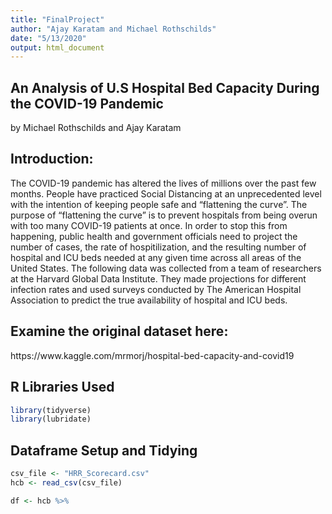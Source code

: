 ```yaml
---
title: "FinalProject"
author: "Ajay Karatam and Michael Rothschilds"
date: "5/13/2020"
output: html_document
---
```

## An Analysis of U.S Hospital Bed Capacity During the COVID-19 Pandemic
by Michael Rothschilds and Ajay Karatam

## Introduction: 
The COVID-19 pandemic has altered the lives of millions over the past few months. 
People have practiced Social Distancing at an unprecedented level with the 
intention of keeping people safe and "flattening the curve". The purpose of "flattening the curve" 
is to prevent hospitals from being overun with too many COVID-19 patients at once. 
In order to stop this from happening, public health and government officials need to project 
the number of cases, the rate of hospitilization, and the resulting number of hospital and ICU beds 
needed at any given time across all areas of the United States. 
The following data was collected from a team of researchers at the Harvard Global Data Institute. 
They made projections for different infection rates and used surveys conducted by 
The American Hospital Association to predict the true availability of hospital and ICU beds.

## Examine the original dataset here: 
https://www.kaggle.com/mrmorj/hospital-bed-capacity-and-covid19

## R Libraries Used
``` r
library(tidyverse)
library(lubridate)
```



## Dataframe Setup and Tidying

```r
csv_file <- "HRR_Scorecard.csv"
hcb <- read_csv(csv_file)

df <- hcb %>%
  
  
  
  
```

